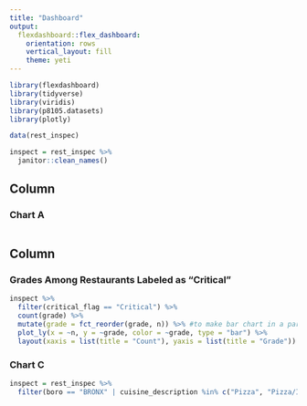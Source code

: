 ```yaml
---
title: "Dashboard"
output: 
  flexdashboard::flex_dashboard:
    orientation: rows
    vertical_layout: fill
    theme: yeti
---
```


```r
library(flexdashboard)
library(tidyverse)
library(viridis)
library(p8105.datasets)
library(plotly)
```

```r
data(rest_inspec)

inspect = rest_inspec %>% 
  janitor::clean_names()
```


Column {data-width=650}
-----------------------------------------------------------------------

### Chart A

```r

```

Column {data-width=350}
-----------------------------------------------------------------------

### Grades Among Restaurants Labeled as "Critical"

```r
inspect %>% 
  filter(critical_flag == "Critical") %>%  
  count(grade) %>% 
  mutate(grade = fct_reorder(grade, n)) %>% #to make bar chart in a particular order
  plot_ly(x = ~n, y = ~grade, color = ~grade, type = "bar") %>% 
  layout(xaxis = list(title = "Count"), yaxis = list(title = "Grade"))
```

### Chart C

```r
inspect = rest_inspec %>% 
  filter(boro == "BRONX" | cuisine_description %in% c("Pizza", "Pizza/Italian")) %>% 
  
```

